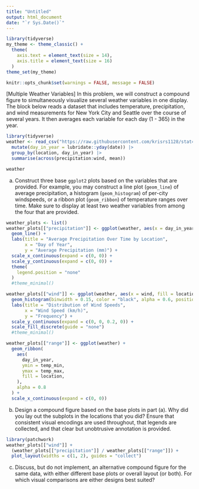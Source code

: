 ```yaml
---
title: "Untitled"
output: html_document
date: "`r Sys.Date()`"
---
```


```r
library(tidyverse)
my_theme <- theme_classic() +
  theme(
    axis.text = element_text(size = 14),
    axis.title = element_text(size = 16)
  )
theme_set(my_theme)
```


```r
knitr::opts_chunk$set(warnings = FALSE, message = FALSE)
```

[Multiple Weather Variables] In this problem, we will construct a compound
figure to simultaneously visualize several weather variables in one display. The
block below reads a dataset that includes temperature, precipitation, and wind
measurements for New York City and Seattle over the course of several years. It
then averages each variable for each day (1 - 365) in the year.

```r
library(tidyverse)
weather <- read_csv("https://raw.githubusercontent.com/krisrs1128/stat479_s22/main/exercises/data/weather.csv") |>
  mutate(day_in_year = lubridate::yday(date)) |>
  group_by(location, day_in_year) |>
  summarise(across(precipitation:wind, mean))

weather
```

a. Construct three base `ggplot2` plots based on the variables that are
provided. For example, you may construct a line plot (`geom_line`) of
average precipitation, a histogram (`geom_histogram`) of per-city
windspeeds, or a ribbon plot (`geom_ribbon`) of temperature ranges over
time. Make sure to display at least two weather variables from among the
four that are provided.

``` r
weather_plots <- list()
weather_plots[["precipitation"]] <- ggplot(weather, aes(x = day_in_year, y = precipitation, group = location, color = location)) +
  geom_line() +
  labs(title = "Average Precipitation Over Time by Location",
       x = "Day of Year",
       y = "Average Precipitation (mm)") +
  scale_x_continuous(expand = c(0, 0)) +
  scale_y_continuous(expand = c(0, 0)) +
  theme(
    legend.position = "none"
  )
  #theme_minimal()

```
``` r
weather_plots[["wind"]] <- ggplot(weather, aes(x = wind, fill = location)) +
  geom_histogram(binwidth = 0.15, color = "black", alpha = 0.6, position = "identity") +
  labs(title = "Distribution of Wind Speeds",
       x = "Wind Speed (km/h)",
       y = "Frequency") +
  scale_y_continuous(expand = c(0, 0, 0.2, 0)) +
  scale_fill_discrete(guide = "none")
  #theme_minimal()

```

```r
weather_plots[["range"]] <- ggplot(weather) +
  geom_ribbon(
    aes(
      day_in_year, 
      ymin = temp_min, 
      ymax = temp_max,
      fill = location,
    ),
    alpha = 0.8
  ) +
  scale_x_continuous(expand = c(0, 0))


```


b. Design a compound figure based on the base plots in part (a). Why did you
lay out the subplots in the locations that you did? Ensure that consistent
visual encodings are used throughout, that legends are collected, and that
clear but unobtrusive annotation is provided.

```r
library(patchwork)
weather_plots[["wind"]] + 
  (weather_plots[["precipitation"]] / weather_plots[["range"]]) +
  plot_layout(widths = c(1, 2), guides = "collect")
```

c. Discuss, but do not implement, an alternative compound figure for the
same data, with either different base plots or overall layout (or both). For
which visual comparisons are either designs best suited?